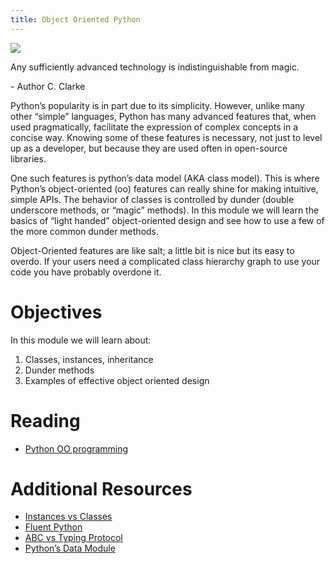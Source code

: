 ```yaml
---
title: Object Oriented Python
---
```

![](../../images/future_city.png)

:::{.callout-note appearance="minimal"}
Any sufficiently advanced technology is indistinguishable from magic.

\- Author C. Clarke
:::

Python's popularity is in part due to its simplicity. However, unlike many other "simple" languages,
Python has many advanced features that, when used pragmatically, facilitate the expression of complex
concepts in a concise way. Knowing some of these features is necessary, not just to level up as a developer,
but because they are used often in open-source libraries.

One such features is python's data model (AKA class model). This is where Python's object-oriented (oo) features
can really shine for making intuitive, simple APIs. The behavior of classes is controlled by dunder
(double underscore methods, or "magic" methods). In this module we will learn the basics of "light handed" 
object-oriented design and see how to use a few of the more common dunder methods.

:::{.callout-warning}
Object-Oriented features are like salt; a little bit is nice but its easy to overdo. If your users need 
a complicated class hierarchy graph to use your code you have probably overdone it.
:::

# Objectives

In this module we will learn about:

1. Classes, instances, inheritance
2. Dunder methods
3. Examples of effective object oriented design


# Reading

- [Python OO programming](https://realpython.com/python3-object-oriented-programming/)

# Additional Resources

 - [Instances vs Classes](https://www.linkedin.com/pulse/class-instance-attributes-matias-zappino-etchebarne)
 - [Fluent Python](https://www.oreilly.com/library/view/fluent-python-2nd/9781492056348/)
 - [ABC vs Typing Protocol](https://jellis18.github.io/post/2022-01-11-abc-vs-protocol/)
 - [Python's Data Module](https://davidbpython.com/advanced_python/slides/handout-61-3.html)
